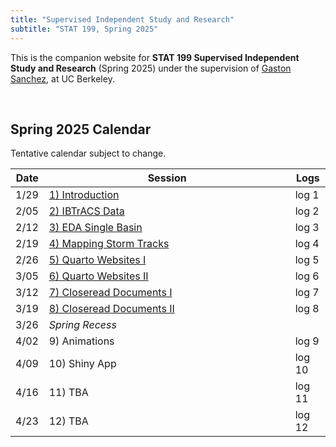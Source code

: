 ```yaml
---
title: "Supervised Independent Study and Research"
subtitle: "STAT 199, Spring 2025"
---
```


This is the companion website for __STAT 199 Supervised Independent Study and Research__ (Spring 2025) under the supervision of <a href="https://www.gastonsanchez.com" target="_blank">Gaston Sanchez</a>, at UC Berkeley.

\

## Spring 2025 Calendar

Tentative calendar subject to change.

| Date    | Session                                                         | Logs |
|---------|-----------------------------------------------------------------|----------|
|  1/29   | [1) Introduction](modules/mod01-introduction.html)              | log 1    |
|  2/05   | [2) IBTrACS Data](modules/mod02-data.html)                      | log 2    |
|  2/12   | [3) EDA Single Basin](modules/mod03-eda-single-basin.html)      | log 3    |
|  2/19   | [4) Mapping Storm Tracks](modules/mod04-mapping-tracks)         | log 4    |
|  2/26   | [5) Quarto Websites I](modules/mod05-quarto-website1.html)      | log 5    |
|  3/05   | [6) Quarto Websites II](modules/mod06-quarto-website2.html)     | log 6    |
|  3/12   | [7) Closeread Documents I](modules/mod07-closeread-docs1.html)  | log 7    |
|  3/19   | [8) Closeread Documents II](modules/mod08-closeread-docs2.html) | log 8    |
|  3/26   | _Spring Recess_ | | 
|  4/02   | 9) Animations              | log 9    |
|  4/09   | 10) Shiny App       | log 10   |
|  4/16   | 11) TBA             | log 11   |
|  4/23   | 12) TBA             | log 12   |


